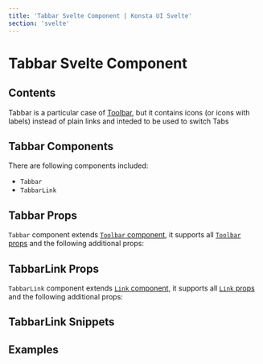 ```yaml
---
title: 'Tabbar Svelte Component | Konsta UI Svelte'
section: 'svelte'
---
```



# Tabbar Svelte Component

## Contents

Tabbar is a particular case of [Toolbar](/svelte/toolbar), but it contains icons (or icons with labels) instead of plain links and inteded to be used to switch Tabs

## Tabbar Components

There are following components included:

- `Tabbar`
- `TabbarLink`

## Tabbar Props

`Tabbar` component extends [`Toolbar` component](/svelte/toolbar), it supports all [`Toolbar` props](/svelte/toolbar#toolbar-props) and the following additional props:

<TabbarProps />

## TabbarLink Props

`TabbarLink` component extends [`Link` component](/svelte/link), it supports all [`Link` props](/svelte/link#link-props) and the following additional props:

<TabbarLinkProps />

## TabbarLink Snippets

<TabbarLinkSlots />

## Examples

<TabbarExample />
